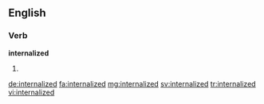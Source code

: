 ==English==

===Verb===
'''internalized'''

# {{past of|internalize}}

[[de:internalized]]
[[fa:internalized]]
[[mg:internalized]]
[[sv:internalized]]
[[tr:internalized]]
[[vi:internalized]]